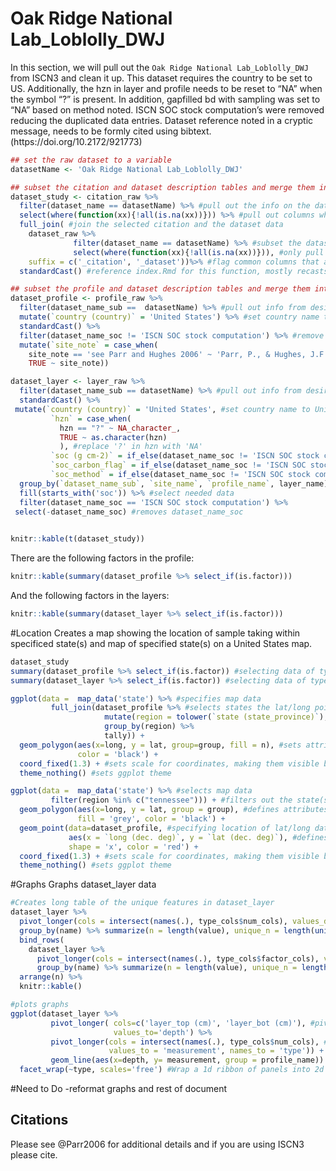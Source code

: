 # Oak Ridge National Lab_Loblolly_DWJ

In this section, we will pull out the `Oak Ridge National Lab_Loblolly_DWJ` from ISCN3 and clean it up.
This dataset requires the country to be set to US. Additionally, the hzn in layer and profile needs to be reset to "NA" when the symbol "?" is present.
In addition, gapfilled bd with sampling was set to "NA" based on method noted.
ISCN SOC stock computation's were removed reducing the duplicated data entries.
Dataset reference noted in a cryptic message, needs to be formly cited using bibtext. (https://doi.org/10.2172/921773)
   
    
```r

## set the raw dataset to a variable
datasetName <- 'Oak Ridge National Lab_Loblolly_DWJ'

## subset the citation and dataset description tables and merge them into a study table
dataset_study <- citation_raw %>% 
  filter(dataset_name == datasetName) %>% #pull out the info on the dataset we want here
  select(where(function(xx){!all(is.na(xx))})) %>% #pull out columns where values are not all "NA"
  full_join( #join the selected citation and the dataset data
    dataset_raw %>%
              filter(dataset_name == datasetName) %>% #subset the dataset table
              select(where(function(xx){!all(is.na(xx))})), #only pull columns that are not enitrely NA values
    suffix = c('_citation', '_dataset'))%>% #flag common columns that are not the id columns between the two tables
  standardCast() #reference index.Rmd for this function, mostly recasts the column to the right data types

## subset the profile and dataset description tables and merge them into a single table
dataset_profile <- profile_raw %>%
  filter(dataset_name_sub ==  datasetName) %>% #pull out info from desired dataset
  mutate(`country (country)` = 'United States') %>% #set country name to United States
  standardCast() %>%
  filter(dataset_name_soc != 'ISCN SOC stock computation') %>% #remove gapfilled values
  mutate(`site_note` = case_when(
    site_note == 'see Parr and Hughes 2006' ~ 'Parr, P., & Hughes, J.F. (2006). OAK RIDGE RESERVATION PHYSICAL CHARACTERISTICS AND NATURAL RESOURCES.',
    TRUE ~ site_note))

dataset_layer <- layer_raw %>%
  filter(dataset_name_sub == datasetName) %>% #pull out info from desired dataset
  standardCast() %>%
 mutate(`country (country)` = 'United States', #set country name to United States
         `hzn` = case_when(
           hzn == "?" ~ NA_character_,
           TRUE ~ as.character(hzn)
           ), #replace '?' in hzn with 'NA'
         `soc (g cm-2)` = if_else(dataset_name_soc != 'ISCN SOC stock computation', `soc (g cm-2)`, NA_real_), #changing values in column "soc (g cm-2)" for if a row in "dataset_name_soc" contains "ISCN"....
         `soc_carbon_flag` = if_else(dataset_name_soc != 'ISCN SOC stock computation', `soc_carbon_flag`, NA_character_), #changing values in "soc_carbon_flag" when row contains "ISCN"
         `soc_method` = if_else(dataset_name_soc != 'ISCN SOC stock computation', `soc_method`, NA_character_)) %>% #changing values in "soc_method" when row contains "ISCN"
  group_by(`dataset_name_sub`, `site_name`, `profile_name`, layer_name) %>% #combines existing tables into one table with seperate components
  fill(starts_with('soc')) %>% #select needed data
  filter(dataset_name_soc == 'ISCN SOC stock computation') %>%
 select(-dataset_name_soc) #removes dataset_name_soc
  

```



```r

knitr::kable(t(dataset_study))
```


There are the following factors in the profile:

```r
knitr::kable(summary(dataset_profile %>% select_if(is.factor)))
```

And the following factors in the layers:
```r
knitr::kable(summary(dataset_layer %>% select_if(is.factor)))
```


#Location
Creates a map showing the location of sample taking within specificed state(s) and map of specified state(s) on a United States map.

```r

dataset_study 
summary(dataset_profile %>% select_if(is.factor)) #selecting data of type factor
summary(dataset_layer %>% select_if(is.factor)) #selecting data of type factor

ggplot(data =  map_data('state') %>% #specifies map data
         full_join(dataset_profile %>% #selects states the lat/long points are located in by using data_profile data
                     mutate(region = tolower(`state (state_province)`), by = 'region') %>%
                     group_by(region) %>% 
                     tally)) + 
  geom_polygon(aes(x=long, y = lat, group=group, fill = n), #sets attributes/visualization of states on map
               color = 'black') +
  coord_fixed(1.3) + #sets scale for coordinates, making them visible by increasing ratio
  theme_nothing() #sets ggplot theme

ggplot(data =  map_data('state') %>% #selects map data
         filter(region %in% c("tennessee"))) + #filters out the state(s) to be represented 
  geom_polygon(aes(x=long, y = lat, group = group), #defines attributes of state outline/visualization
               fill = 'grey', color = 'black') + 
  geom_point(data=dataset_profile, #specifying location of lat/long data
             aes(x = `long (dec. deg)`, y = `lat (dec. deg)`), #defines attributes and puts lat/long points on graph
             shape = 'x', color = 'red') +
  coord_fixed(1.3) + #sets scale for coordinates, making them visible by increasing ratio
  theme_nothing() #sets ggplot theme
```
#Graphs
Graphs dataset_layer data

```r
#Creates long table of the unique features in dataset_layer
dataset_layer %>% 
  pivot_longer(cols = intersect(names(.), type_cols$num_cols), values_drop_na = TRUE) %>% 
  group_by(name) %>% summarize(n = length(value), unique_n = length(unique(value))) %>%
  bind_rows(
    dataset_layer %>%
      pivot_longer(cols = intersect(names(.), type_cols$factor_cols), values_drop_na = TRUE) %>%
      group_by(name) %>% summarize(n = length(value), unique_n = length(unique(value))) ) %>%
  arrange(n) %>%
  knitr::kable()

#plots graphs
ggplot(dataset_layer %>% 
         pivot_longer( cols=c('layer_top (cm)', 'layer_bot (cm)'), #pivot data into long table format, specifies column names
                       values_to='depth') %>%
         pivot_longer(cols = intersect(names(.), type_cols$num_cols), #pivot data into long table format
                      values_to = 'measurement', names_to = 'type')) +
         geom_line(aes(x=depth, y= measurement, group = profile_name)) + #set attributes for graphs
  facet_wrap(~type, scales='free') #Wrap a 1d ribbon of panels into 2d
```

#Need to Do 
-reformat graphs and rest of document

## Citations

Please see @Parr2006 for additional details and if you are using ISCN3 please cite.
